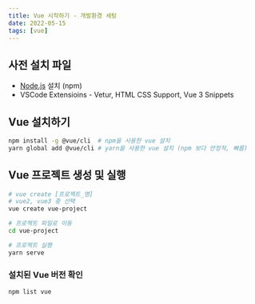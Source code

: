 ```yaml
---
title: Vue 시작하기 - 개발환경 세팅
date: 2022-05-15
tags: [vue]
---
```


## 사전 설치 파일

- [Node.js](https://nodejs.org/ko/) 설치 (npm)
- VSCode Extensioins - Vetur, HTML CSS Support, Vue 3 Snippets

## Vue 설치하기

```bash
npm install -g @vue/cli  # npm을 사용한 vue 설치
yarn global add @vue/cli # yarn을 사용한 vue 설치 (npm 보다 안정적, 빠름)
```

## Vue 프로젝트 생성 및 실행

```bash
# vue create [프로젝트_명]
# vue2, vue3 중 선택
vue create vue-project

# 프로젝트 파일로 이동
cd vue-project

# 프로젝트 실행
yarn serve
```

### 설치된 Vue 버전 확인

```js
npm list vue
```

